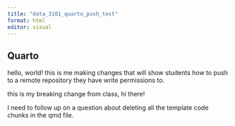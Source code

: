 ```yaml
---
title: "data_3101_quarto_push_test"
format: html
editor: visual
---
```


## Quarto

hello, world! this is me making changes that will show students how to push to a remote repository they have write permissions to.

this is my breaking change from class, hi there!

I need to follow up on a question about deleting all the template code chunks in the qmd file.

